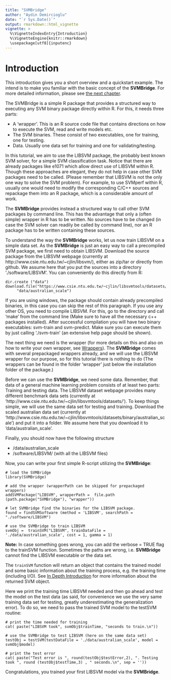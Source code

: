 ```yaml
---
title: "SVMBridge"
author: "Aydin Demircioglu"
date: "`r Sys.Date()`"
output: rmarkdown::html_vignette
vignette: >
  %\VignetteIndexEntry{Introduction}
  %\VignetteEngine{knitr::rmarkdown}
  \usepackage[utf8]{inputenc}
---
```



# Introduction

This introduction gives you a short overview and a quickstart example.
The intend is to make you familiar with the basic concept of the **SVMBridge**.
For more detailed information, please see [the next chapter](detailed.Rmd).

The SVMBridge is a simple R package that provides a structured way to
executing any SVM binary package directly within R.
For this, it needs three parts:

- A 'wrapper'. This is an R source code file that contains directions on how
to execute the SVM, read and write models etc.
- The SVM binaries. These consist of two executables, one for training, one for testing.
- Data. Usually one data set for training and one for validating/testing.

In this tutorial, we aim to use the LIBSVM package, the probably best known SVM solver, for a simple SVM classification task. Notice that there are already packages like e1071 which allow direct use of LIBSVM within R. Though these approaches are elegant, they do not help in case other SVM packages need to be called. (Please remember that LIBSVM is not the only one way to solve the SVM problem). For example, to use SVMperf within R, usually one would need to modify the corresponding C/C++ sources and repackage them into an R package, which is a considerable amount of work.

The **SVMBridge** provides instead a structured way to call other SVM packages by command line. This has the advantage that only a (often simple) wrapper in R has to be written. No sources have to be changed (in case the SVM solver can readily be called by command line), nor an R package has to be written containing these sources.

To understand the way the **SVMBridge** works, let us now train LIBSVM on a simple data set.  As the **SVMBridge** is just an easy way to call a precompiled SVM package, we first need to obtain LIBSVM. Download the source package from the LIBSVM webpage (currently at http://www.csie.ntu.edu.tw/~cjlin/libsvm/), either as zip/tar or directly from github. We assume here that you put the sources into a directory './software/LIBSVM'. You can conveniently do this directly from R:

```splus
dir.create ("data")
download.file("https://www.csie.ntu.edu.tw/~cjlin/libsvmtools/datasets/binary/australian_scale",
     "data/australian_scale")
```

If you are using windows, the package should contain already precompiled binaries, in this case you can skip the rest of this paragraph. If you use any other OS, you need to compile LIBSVM. For this, go to the directory and call 'make' from the command line (Make sure to have all the necessary c++ packages installed). After successful compilation you will have two binary executables: svm-train and svm-predict. Make sure you can execute them by just calling './svm-train' (an extensive help page should be shown).

The next thing we need is the wrapper (for more details on this and also on how to write your own wrapper, see  [Wrappers](wrappers.md)). The **SVMBridge** comes with several prepackaged wrappers already, and we will use the LIBSVM wrapper for our purpose, so for this tutorial there is nothing to do (The wrappers can be found in the folder 'wrapper' just below the installation folder of the package.)

Before we can use the **SVMBridge**, we need some data. Remember, that data of a general machine learning problem consists of at least two parts: Training and testing data. The LIBSVM dataset webpage provides many different benchmark data sets (currently at 'http://www.csie.ntu.edu.tw/~cjlin/libsvmtools/datasets/'). To keep things simple, we will use the same data set for testing and training. Download the scaled australian data set (currently at 'http://www.csie.ntu.edu.tw/~cjlin/libsvmtools/datasets/binary/australian_scale') and put it into a folder. We assume here that you download it to  'data/australian_scale'.

Finally, you should now have the following structure

- /data/australian_scale
- /software/LIBSVM/ (with all the LIBSVM files)

Now,  you can write your first simple R-script utilizing the **SVMBridge**:

```splus
# load the SVMBridge
library(SVMBridge)

# add the wrapper (wrapperPath can be skipped for prepackaged wrappers)
addSVMPackage("LIBSVM", wrapperPath =  file.path (path.package("SVMBridge"), "wrapper"))

# let SVMBridge find the binaries for the LIBSVM package.
found = findSVMSoftware (method = 'LIBSVM', searchPath = "./software/LIBSVM")

# use the SVMBridge to train LIBSVM
svmObj =  trainSVM("LIBSVM", trainDataFile = './data/australian_scale', cost = 1, gamma = 1)
```

**Note:** In case something goes wrong, you can add the verbose = TRUE flag to the trainSVM function. Sometimes the paths are wrong, i.e. **SVMBridge** cannot find the LIBSVM executable or the data set.

The ```trainSVM``` function will return an object that contains the trained model and some basic information about the training process, e.g. the training time (including I/O). See  [In Depth Introduction](detailed.md) for more information about the returned SVM object.

Here we print the training time LIBSVM needed and then go ahead and test the model on the test data (as said, for convenience we use the very same training data set for testing, greatly underestimating the generalization error). To do so, we need to pass the trained SVM model to the testSVM routine:

```splus
# print the time needed for training
cat( paste("LIBSVM took", svmObj$trainTime, "seconds to train.\n"))

# use the SVMBridge to test LIBSVM (here on the same data set)
testObj = testSVM(testDataFile = './data/australian_scale', model = svmObj$model)

# print the test error
cat( paste("Test error is ", round(testObj$testError,2), ". Testing took ", round (testObj$testTime,3) , " seconds.\n", sep = ''))
```

Congratulations, you trained your first LIBSVM model via the **SVMBridge**.
